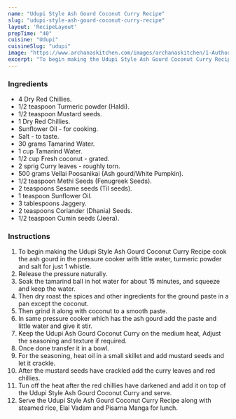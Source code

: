 ---
name: "Udupi Style Ash Gourd Coconut Curry Recipe"
slug: "udupi-style-ash-gourd-coconut-curry-recipe"
layout: 'RecipeLayout'
prepTime: "40"
cuisine: "Udupi"
cuisineSlug: "udupi"
image: "https://www.archanaskitchen.com/images/archanaskitchen/1-Author/sibyl_sunitha/Udupi_Style_Ash_Gourd_Coconut_Curry_Recipe_.jpg"
excerpt: "To begin making the Udupi Style Ash Gourd Coconut Curry Recipe  cook the ash gourd in the pressure cooker with little water, turmeric powder and salt for just 1 whistle"
---

### Ingredients

- 4 Dry Red Chillies.
- 1/2 teaspoon Turmeric powder (Haldi).
- 1/2 teaspoon Mustard seeds.
- 1 Dry Red Chillies.
- Sunflower Oil - for cooking.
- Salt - to taste.
- 30 grams Tamarind Water.
- 1 cup Tamarind Water.
- 1/2 cup Fresh coconut - grated.
- 2 sprig Curry leaves - roughly torn.
- 500 grams Vellai Poosanikai (Ash gourd/White Pumpkin).
- 1/2 teaspoon Methi Seeds (Fenugreek Seeds).
- 2 teaspoons Sesame seeds (Til seeds).
- 1 teaspoon Sunflower Oil.
- 3 tablespoons Jaggery.
- 2 teaspoons Coriander (Dhania) Seeds.
- 1/2 teaspoon Cumin seeds (Jeera).

### Instructions

1. To begin making the Udupi Style Ash Gourd Coconut Curry Recipe  cook the ash gourd in the pressure cooker with little water, turmeric powder and salt for just 1 whistle.
1. Release the pressure naturally.
1. Soak the tamarind ball in hot water for about 15 minutes, and squeeze and keep the water.
1. Then dry roast the spices and other ingredients for the ground paste in a pan except the coconut.
1. Then grind it along with coconut to a smooth paste.
1. In same pressure cooker which has the ash gourd add the paste and little water and give it stir.
1. Keep the Udupi Ash Gourd Coconut Curry on the medium heat, Adjust the seasoning and texture if required.
1. Once done transfer it in a bowl.
1. For the seasoning, heat oil in a small skillet and add mustard seeds and let it crackle.
1. After the mustard seeds have crackled add the curry leaves and red chillies.
1. Tun off the heat after the red chillies have darkened and add it on top of the Udupi Style Ash Gourd Coconut Curry and serve.
1. Serve the Udupi Style Ash Gourd Coconut Curry Recipe along with steamed rice, Elai Vadam  and Pisarna Manga for lunch.
